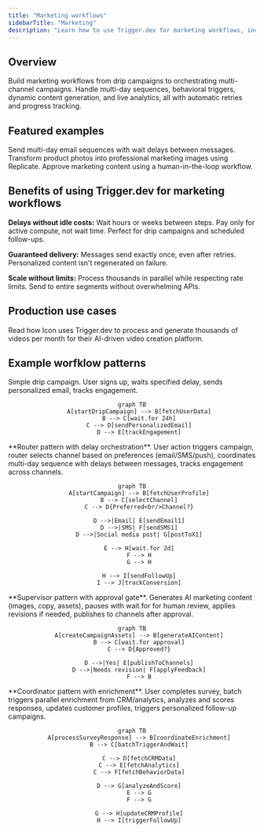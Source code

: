 ```yaml
---
title: "Marketing workflows"
sidebarTitle: "Marketing"
description: "Learn how to use Trigger.dev for marketing workflows, including drip campaigns, behavioral triggers, personalization engines, and AI-powered content workflows"
---
```



## Overview

Build marketing workflows from drip campaigns to orchestrating multi-channel campaigns. Handle multi-day sequences, behavioral triggers, dynamic content generation, and live analytics, all with automatic retries and progress tracking.

## Featured examples

<CardGroup cols={3}>
  <Card
    title="Email sequences with Resend"
    icon="book"
    href="/guides/examples/resend-email-sequence"
  >
    Send multi-day email sequences with wait delays between messages.
  </Card>
  <Card
    title="Product image generator"
    icon="book"
    href="/guides/example-projects/product-image-generator"
  >
    Transform product photos into professional marketing images using Replicate.
  </Card>
  <Card
    title="Human-in-the-loop workflow"
    icon="book"
    href="/guides/example-projects/human-in-the-loop-workflow"
  >
    Approve marketing content using a human-in-the-loop workflow.
  </Card>
</CardGroup>

## Benefits of using Trigger.dev for marketing workflows

**Delays without idle costs:** Wait hours or weeks between steps. Pay only for active compute, not wait time. Perfect for drip campaigns and scheduled follow-ups.

**Guaranteed delivery:** Messages send exactly once, even after retries. Personalized content isn't regenerated on failure.

**Scale without limits:** Process thousands in parallel while respecting rate limits. Send to entire segments without overwhelming APIs.

## Production use cases

  <Card title="Icon customer story" href="https://trigger.dev/customers/icon-customer-story">

Read how Icon uses Trigger.dev to process and generate thousands of videos per month for their AI-driven video creation platform.

</Card>

## Example worfklow patterns

<Tabs>
  <Tab title="Drip email campaign">
    Simple drip campaign. User signs up, waits specified delay, sends personalized email, tracks engagement.

<div align="center">

```mermaid
graph TB
    A[startDripCampaign] --> B[fetchUserData]
    B --> C[wait.for 24h]
    C --> D[sendPersonalizedEmail]
    D --> E[trackEngagement]
```

</div>
  </Tab>

  <Tab title="Multi-channel campaigns">
    **Router pattern with delay orchestration**. User action triggers campaign, router selects channel based on preferences (email/SMS/push), coordinates multi-day sequence with delays between messages, tracks engagement across channels.

<div align="center">

```mermaid
graph TB
    A[startCampaign] --> B[fetchUserProfile]
    B --> C[selectChannel]
    C --> D{Preferred<br/>Channel?}

    D -->|Email| E[sendEmail1]
    D -->|SMS| F[sendSMS1]
    D -->|Social media post| G[postToX1]

    E --> H[wait.for 2d]
    F --> H
    G --> H

    H --> I[sendFollowUp]
    I --> J[trackConversion]
```

</div>
  </Tab>

  <Tab title="AI content with approval">
    **Supervisor pattern with approval gate**. Generates AI marketing content (images, copy, assets), pauses with wait.for for human review, applies revisions if needed, publishes to channels after approval.

<div align="center">

```mermaid
graph TB
    A[createCampaignAssets] --> B[generateAIContent]
    B --> C[wait.for approval]
    C --> D{Approved?}

    D -->|Yes| E[publishToChannels]
    D -->|Needs revision| F[applyFeedback]
    F --> B
```

</div>
  </Tab>

  <Tab title="Survey response enrichment">
    **Coordinator pattern with enrichment**. User completes survey, batch triggers parallel enrichment from CRM/analytics, analyzes and scores responses, updates customer profiles, triggers personalized follow-up campaigns.

<div align="center">

```mermaid
graph TB
    A[processSurveyResponse] --> B[coordinateEnrichment]
    B --> C[batchTriggerAndWait]

    C --> D[fetchCRMData]
    C --> E[fetchAnalytics]
    C --> F[fetchBehaviorData]

    D --> G[analyzeAndScore]
    E --> G
    F --> G

    G --> H[updateCRMProfile]
    H --> I[triggerFollowUp]
```

</div>
  </Tab>
</Tabs>

<UseCasesCards />
